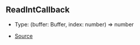 ## ReadIntCallback

- Type: (buffer: Buffer, index: number) => number

- [Source](https://github.com/Androz2091/discord-player/blob/cd18f37/packages/equalizer/src/equalizer/ChannelProcessor.ts#L3)